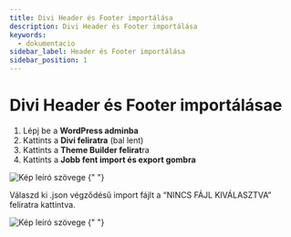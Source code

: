 ```yaml
---
title: Divi Header és Footer importálása
description: Divi Header és Footer importálása
keywords:
  - dokumentacio
sidebar_label: Header és Footer importálása
sidebar_position: 1
---
```



# <FontAwesomeIcon icon="fa-solid fa-distribute-spacing-vertical text-primary" /> Divi Header és Footer importálásae

1. Lépj be a **WordPress adminba**
2. Kattints a **Divi feliratra** (bal lent)
3. Kattints a **Theme Builder felirat**ra
4. Kattints a **Jobb fent import és export gombra**

<BrowserWindow url="https://peldaweboldal.hu">
  <img src="/img/divi-header-footer-1.png" alt="Kép leíró szövege"></img>
</BrowserWindow>{" "}

Válaszd ki .json végződésű import fájlt a “NINCS FÁJL KIVÁLASZTVA” feliratra kattintva.

<BrowserWindow url="https://peldaweboldal.hu">
  <img src="/img/divi-header-footer-2.png" alt="Kép leíró szövege"></img>
</BrowserWindow>{" "}

<!---
TODO: This page contains outdated information, please review it.
-->
